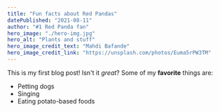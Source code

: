 ```yaml
---
title: "Fun facts about Red Pandas"
datePublished: "2021-08-11"
author: "#1 Red Panda fan"
hero_image: "./hero-img.jpg"
hero_alt: "Plants and stuff"
hero_image_credit_text: "Mahdi Bafande"
hero_image_credit_link: "https://unsplash.com/photos/Euma5rPW3TM"
---
```


This is my first blog post! Isn't it _great_?
Some of my **favorite** things are:

- Petting dogs
- Singing
- Eating potato-based foods
